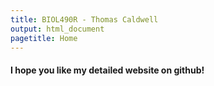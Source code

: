 ```yaml
---
title: BIOL490R - Thomas Caldwell
output: html_document
pagetitle: Home
---
```


#### I hope you like my detailed website on github!
